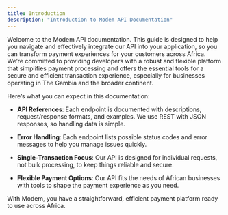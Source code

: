 ```yaml
---
title: Introduction
description: "Introduction to Modem API Documentation"
---
```


Welcome to the Modem API documentation. This guide is designed to help you navigate and effectively integrate our API into your application, so you can transform payment experiences for your customers across Africa. We’re committed to providing developers with a robust and flexible platform that simplifies payment processing and offers the essential tools for a secure and efficient transaction experience, especially for businesses operating in The Gambia and the broader continent.

Here’s what you can expect in this documentation:

- **API References**: Each endpoint is documented with descriptions, request/response formats, and examples. We use REST with JSON responses, so handling data is simple.

- **Error Handling**: Each endpoint lists possible status codes and error messages to help you manage issues quickly.

- **Single-Transaction Focus**: Our API is designed for individual requests, not bulk processing, to keep things reliable and secure.

- **Flexible Payment Options**: Our API fits the needs of African businesses with tools to shape the payment experience as you need.

With Modem, you have a straightforward, efficient payment platform ready to use across Africa.
